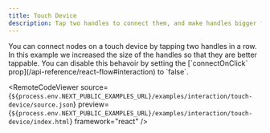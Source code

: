 ```yaml
---
title: Touch Device
description: Tap two handles to connect them, and make handles bigger for smaller devices
---
```



<ExampleLayout>
You can connect nodes on a touch device by tapping two handles in a row. In this example we increased the size of the handles so that they are better tappable. You can disable this behavoir by setting the [`connectOnClick` prop](/api-reference/react-flow#interaction) to `false`.

<RemoteCodeViewer
  source={`${process.env.NEXT_PUBLIC_EXAMPLES_URL}/examples/interaction/touch-device/source.json`}
  preview={`${process.env.NEXT_PUBLIC_EXAMPLES_URL}/examples/interaction/touch-device/index.html`}
  framework="react"
/>

</ExampleLayout>
